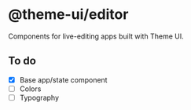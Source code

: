 


# @theme-ui/editor

Components for live-editing apps built with Theme UI.

<Editor>
  <ColorPalette
    size={96}
    omit={[ 'modes' ]}
  />
</Editor>

## To do

- [x] Base app/state component
- [ ] Colors
- [ ] Typography
